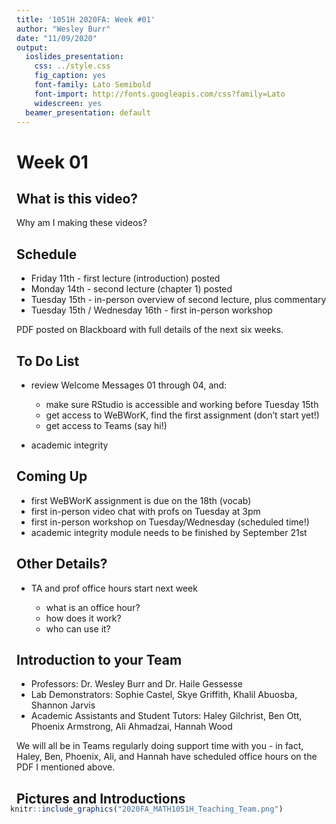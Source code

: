 ```yaml
---
title: '1051H 2020FA: Week #01'
author: "Wesley Burr"
date: "11/09/2020"
output:
  ioslides_presentation:
    css: ../style.css
    fig_caption: yes
    font-family: Lato Semibold
    font-import: http://fonts.googleapis.com/css?family=Lato
    widescreen: yes
  beamer_presentation: default
---
```


# Week 01

## What is this video?

Why am I making these videos? 

## Schedule

* Friday 11th - first lecture (introduction) posted
* Monday 14th - second lecture (chapter 1) posted
* Tuesday 15th - in-person overview of second lecture, plus commentary
* Tuesday 15th / Wednesday 16th - first in-person workshop

PDF posted on Blackboard with full details of the next six weeks.

## To Do List

* review Welcome Messages 01 through 04, and:

    - make sure RStudio is accessible and working before Tuesday 15th
    - get access to WeBWorK, find the first assignment (don't start yet!)
    - get access to Teams (say hi!)

* academic integrity

## Coming Up

* first WeBWorK assignment is due on the 18th (vocab)
* first in-person video chat with profs on Tuesday at 3pm
* first in-person workshop on Tuesday/Wednesday (scheduled time!)
* academic integrity module needs to be finished by September 21st

## Other Details?

* TA and prof office hours start next week
    
    - what is an office hour?
    - how does it work?
    - who can use it?

## Introduction to your Team

* Professors: Dr. Wesley Burr and Dr. Haile Gessesse
* Lab Demonstrators: Sophie Castel, Skye Griffith, Khalil Abuosba, Shannon Jarvis
* Academic Assistants and Student Tutors: Haley Gilchrist, Ben Ott, Phoenix Armstrong, Ali Ahmadzai,
Hannah Wood

We will all be in Teams regularly doing support time with you - in fact, Haley, Ben, Phoenix,
Ali, and Hannah have scheduled office hours on the PDF I mentioned above.

## Pictures and Introductions

<div style= "float:center; position: relative; top:-20px; right:10px;">
```r
knitr::include_graphics("2020FA_MATH1051H_Teaching_Team.png")
```
</div>